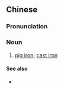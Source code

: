 {{also|铣铁|銑鉄}}
==Chinese==
{{zh-forms|s=铣铁}}

===Pronunciation===
{{zh-pron
|m=xiǎntiě
|c=sin2 tit3
|cat=n
}}

===Noun===
{{zh-noun}}

# [[pig iron]]; [[cast iron]]

====See also====
* {{zh-l|生鐵}}